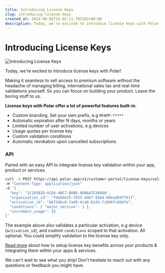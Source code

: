 ```yaml
---
title: Introducing License Keys
slug: introducing-license-keys
created_at: 2024-09-02T15:05:21.705202+00:00
description: Today, we're excited to introduce license keys with Polar! Making it seamless to sell access to premium software without the headache of managing billing, international sales tax and real-time validations yourself.
---
```


# Introducing License Keys

![Introducing License Keys](./6ZNPxJq9hjj6jcQeAX24xmynpQsCOs.jpg)

Today, we're excited to introduce license keys with Polar! 

Making it seamless to sell access to premium software without the headache of managing billing, international sales tax and real-time validations yourself. So you can focus on building your product. Leave the boring stuff to us.

**License keys with Polar offer a lot of powerful features built-in.**

- Custom branding. Set your own prefix, e.g `MYAPP-*****`
- Automatic expiration after N days, months or years
- Limited number of user activations, e.g devices
- Usage quotas per license key
- Custom validation conditions
- Automatic revokation upon cancelled subscriptions


### API

Paired with an easy API to integrate license key validation within your app, product or services. 

```sh
curl -X POST https://api.polar.app/v1/customer-portal/license-keys/validate
-H "Content-Type: application/json"
-d '{
  "key": "1C285B2D-6CE6-4BC7-B8BE-ADB6A7E304DA",
  "organization_id": "fda84e25-7b55-4d67-916d-60ead04ff61f",
  "activation_id": "b6724bc8-7ad9-4ca0-b143-7c896fcbb6fe",
  "conditions": { "major_version": 1 },
  "increment_usage": 15
}'
```

The example above also validates a particular activation, e.g device (`activation_id`), and custom `conditions` scoped to that activation. All optional. You could simplify validation to the license key only.

[Read more](https://docs.polar.sh/benefits/license-keys) about how to setup license key benefits across your products & integrating them within your apps & services.

We can't wait to see what you ship! Don't hesitate to reach out with any questions or feedback you might have.